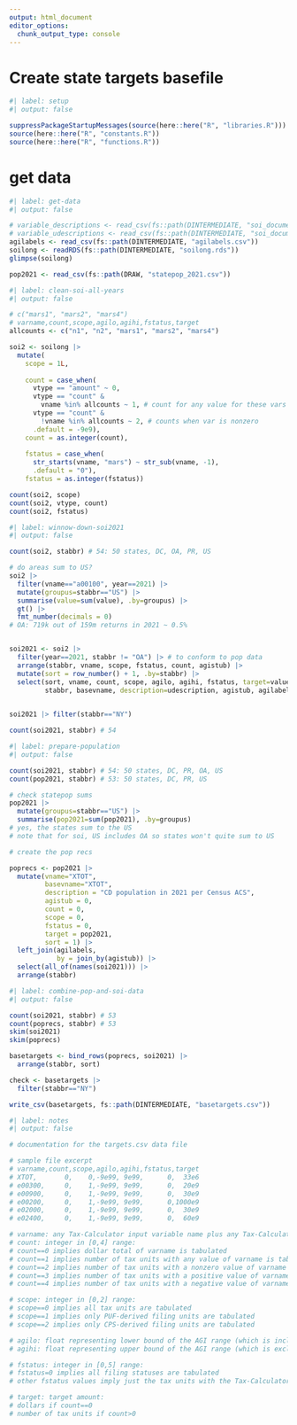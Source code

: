 ```yaml
---
output: html_document
editor_options: 
  chunk_output_type: console
---
```


# Create state targets basefile

```r
#| label: setup
#| output: false

suppressPackageStartupMessages(source(here::here("R", "libraries.R")))
source(here::here("R", "constants.R"))
source(here::here("R", "functions.R"))

```

# get data

```r
#| label: get-data
#| output: false

# variable_descriptions <- read_csv(fs::path(DINTERMEDIATE, "soi_documentation_by_year.csv"))
# variable_udescriptions <- read_csv(fs::path(DINTERMEDIATE, "soi_documentation.csv"))
agilabels <- read_csv(fs::path(DINTERMEDIATE, "agilabels.csv"))
soilong <- readRDS(fs::path(DINTERMEDIATE, "soilong.rds"))
glimpse(soilong)

pop2021 <- read_csv(fs::path(DRAW, "statepop_2021.csv"))

```


```r
#| label: clean-soi-all-years
#| output: false

# c("mars1", "mars2", "mars4")
# varname,count,scope,agilo,agihi,fstatus,target
allcounts <- c("n1", "n2", "mars1", "mars2", "mars4")

soi2 <- soilong |> 
  mutate(
    scope = 1L,
    
    count = case_when(
      vtype == "amount" ~ 0,
      vtype == "count" & 
        vname %in% allcounts ~ 1, # count for any value for these vars
      vtype == "count" & 
        !vname %in% allcounts ~ 2, # counts when var is nonzero
      .default = -9e9),
    count = as.integer(count),
    
    fstatus = case_when(
      str_starts(vname, "mars") ~ str_sub(vname, -1),
      .default = "0"),
    fstatus = as.integer(fstatus))

count(soi2, scope)
count(soi2, vtype, count)
count(soi2, fstatus)

```


```r
#| label: winnow-down-soi2021
#| output: false

count(soi2, stabbr) # 54: 50 states, DC, OA, PR, US

# do areas sum to US?
soi2 |> 
  filter(vname=="a00100", year==2021) |> 
  mutate(groupus=stabbr=="US") |> 
  summarise(value=sum(value), .by=groupus) |> 
  gt() |> 
  fmt_number(decimals = 0)
# OA: 719k out of 159m returns in 2021 ~ 0.5%


soi2021 <- soi2 |> 
  filter(year==2021, stabbr != "OA") |> # to conform to pop data
  arrange(stabbr, vname, scope, fstatus, count, agistub) |> 
  mutate(sort = row_number() + 1, .by=stabbr) |> 
  select(sort, vname, count, scope, agilo, agihi, fstatus, target=value,
         stabbr, basevname, description=udescription, agistub, agilabel)
  

soi2021 |> filter(stabbr=="NY")

count(soi2021, stabbr) # 54

```


```r
#| label: prepare-population
#| output: false

count(soi2021, stabbr) # 54: 50 states, DC, PR, OA, US
count(pop2021, stabbr) # 53: 50 states, DC, PR, US

# check statepop sums
pop2021 |> 
  mutate(groupus=stabbr=="US") |> 
  summarise(pop2021=sum(pop2021), .by=groupus)
# yes, the states sum to the US
# note that for soi, US includes OA so states won't quite sum to US

# create the pop recs

poprecs <- pop2021 |> 
  mutate(vname="XTOT",
         basevname="XTOT",
         description = "CD population in 2021 per Census ACS",
         agistub = 0,
         count = 0,
         scope = 0, 
         fstatus = 0,
         target = pop2021,
         sort = 1) |> 
  left_join(agilabels,
            by = join_by(agistub)) |> 
  select(all_of(names(soi2021))) |> 
  arrange(stabbr)

```


```r
#| label: combine-pop-and-soi-data
#| output: false

count(soi2021, stabbr) # 53
count(poprecs, stabbr) # 53
skim(soi2021)
skim(poprecs)

basetargets <- bind_rows(poprecs, soi2021) |> 
  arrange(stabbr, sort)

check <- basetargets |> 
  filter(stabbr=="NY")

write_csv(basetargets, fs::path(DINTERMEDIATE, "basetargets.csv"))

```


```r
#| label: notes
#| output: false

# documentation for the targets.csv data file

# sample file excerpt
# varname,count,scope,agilo,agihi,fstatus,target
# XTOT,       0,    0,-9e99, 9e99,      0,  33e6
# e00300,     0,    1,-9e99, 9e99,      0,  20e9
# e00900,     0,    1,-9e99, 9e99,      0,  30e9
# e00200,     0,    1,-9e99, 9e99,      0,1000e9
# e02000,     0,    1,-9e99, 9e99,      0,  30e9
# e02400,     0,    1,-9e99, 9e99,      0,  60e9

# varname: any Tax-Calculator input variable name plus any Tax-Calculator calculated variable in the list of cached variables in the tmd/storage/__init__.py file
# count: integer in [0,4] range:
# count==0 implies dollar total of varname is tabulated
# count==1 implies number of tax units with any value of varname is tabulated
# count==2 implies number of tax units with a nonzero value of varname is tabulated
# count==3 implies number of tax units with a positive value of varname is tabulated
# count==4 implies number of tax units with a negative value of varname is tabulated

# scope: integer in [0,2] range:
# scope==0 implies all tax units are tabulated
# scope==1 implies only PUF-derived filing units are tabulated
# scope==2 implies only CPS-derived filing units are tabulated

# agilo: float representing lower bound of the AGI range (which is included in the range) that is tabulated.
# agihi: float representing upper bound of the AGI range (which is excluded from the range) that is tabulated.

# fstatus: integer in [0,5] range:
# fstatus=0 implies all filing statuses are tabulated
# other fstatus values imply just the tax units with the Tax-Calculator MARS variable equal to fstatus are included in the tabulation

# target: target amount:
# dollars if count==0
# number of tax units if count>0




```

